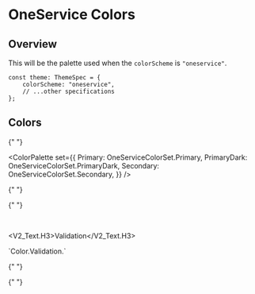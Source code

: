 
<Meta title="General/Color/OneService Color" />

# OneService Colors

## Overview

This will be the palette used when the `colorScheme` is `"oneservice"`.

```tsx
const theme: ThemeSpec = {
    colorScheme: "oneservice",
    // ...other specifications
};
```

## Colors

<Unstyled>
  <ColorPalette set={OneServiceColorSet.Brand} category="Brand" />

{" "}

<ColorPalette
    set={{
        Primary: OneServiceColorSet.Primary,
        PrimaryDark: OneServiceColorSet.PrimaryDark,
        Secondary: OneServiceColorSet.Secondary,
    }}
/>

{" "}

<ColorPalette set={OneServiceColorSet.Neutral} category="Neutral" />

{" "}

<ColorPalette set={OneServiceColorSet.Accent.Dark} category="Accent.Dark" />

  <ColorPalette set={OneServiceColorSet.Accent.Light} category="Accent.Light" />
</Unstyled>

<br />

<V2_Text.H3>Validation</V2_Text.H3>

<PreviewBox>
  `Color.Validation.<color>`
</PreviewBox>

<Unstyled>
  <ColorPalette set={OneServiceColorSet.Validation.Green} category="Green" />

{" "}

<ColorPalette set={OneServiceColorSet.Validation.Orange} category="Orange" />

{" "}

<ColorPalette set={OneServiceColorSet.Validation.Red} category="Red" />

  <ColorPalette set={OneServiceColorSet.Validation.Blue} category="Blue" />
</Unstyled>
